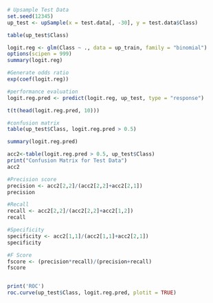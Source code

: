 

```r

# Upsample Test Data
set.seed(12345)
up_test <- upSample(x = test.data[, -30], y = test.data$Class)

table(up_test$Class)

logit.reg <- glm(Class ~ ., data = up_train, family = "binomial")
options(scipen = 999) 
summary(logit.reg)

#Generate odds ratio
exp(coef(logit.reg))

#performance evaluation
logit.reg.pred <- predict(logit.reg, up_test, type = "response")

t(t(head(logit.reg.pred, 10)))

#confusion matrix
table(up_test$Class, logit.reg.pred > 0.5)

summary(logit.reg.pred)

acc2<-table(logit.reg.pred > 0.5, up_test$Class)
print("Confusion Matrix for Test Data")
acc2

#Precision score 
precision <- acc2[2,2]/(acc2[2,2]+acc2[2,1])
precision

#Recall
recall <- acc2[2,2]/(acc2[2,2]+acc2[1,2])
recall

#Specificity
specificity <- acc2[1,1]/(acc2[1,1]+acc2[2,1])
specificity

#F Score
fscore <- (precision*recall)/(precision+recall)
fscore


print('ROC')
roc.curve(up_test$Class, logit.reg.pred, plotit = TRUE)

```

